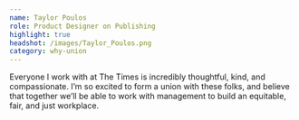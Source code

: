 ```yaml
---
name: Taylor Poulos
role: Product Designer on Publishing
highlight: true
headshot: /images/Taylor_Poulos.png
category: why-union
---
```

Everyone I work with at The Times is incredibly thoughtful, kind, and compassionate. I’m so excited to form a union with these folks, and believe that together we’ll be able to work with management to build an equitable, fair, and just workplace.
